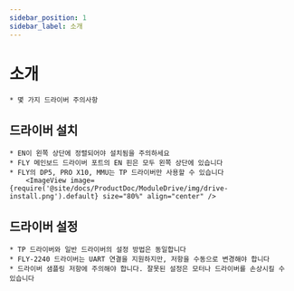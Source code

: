 ```yaml
---
sidebar_position: 1
sidebar_label: 소개
---
```




# 소개

    * 몇 가지 드라이버 주의사항


## 드라이버 설치

    * EN이 왼쪽 상단에 정렬되어야 설치됨을 주의하세요
    * FLY 메인보드 드라이버 포트의 EN 핀은 모두 왼쪽 상단에 있습니다
    * FLY의 DP5, PRO X10, MMU는 TP 드라이버만 사용할 수 있습니다
        <ImageView image={require('@site/docs/ProductDoc/ModuleDrive/img/drive-install.png').default} size="80%" align="center" />

## 드라이버 설정

    * TP 드라이버와 일반 드라이버의 설정 방법은 동일합니다
    * FLY-2240 드라이버는 UART 연결을 지원하지만, 저항을 수동으로 변경해야 합니다
    * 드라이버 샘플링 저항에 주의해야 합니다. 잘못된 설정은 모터나 드라이버를 손상시킬 수 있습니다

